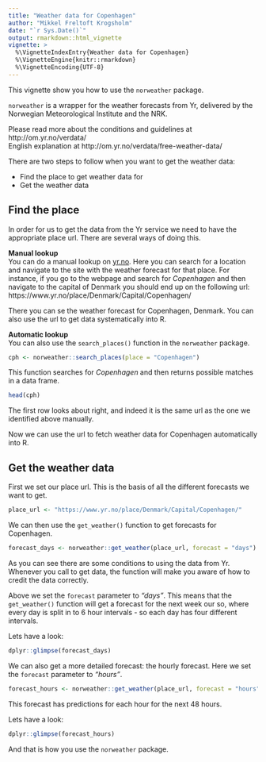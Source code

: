 ```yaml
---
title: "Weather data for Copenhagen"
author: "Mikkel Freltoft Krogsholm"
date: "`r Sys.Date()`"
output: rmarkdown::html_vignette
vignette: >
  %\VignetteIndexEntry{Weather data for Copenhagen}
  %\VignetteEngine{knitr::rmarkdown}
  %\VignetteEncoding{UTF-8}
---
```


This vignette show you how to use the `norweather` package. 

`norweather` is  a wrapper for the weather forecasts from Yr, delivered by the Norwegian Meteorological Institute and the NRK.

Please read more about the conditions and guidelines at http://om.yr.no/verdata/      
English explanation at http://om.yr.no/verdata/free-weather-data/

There are two steps to follow when you want to get the weather data:

* Find the place to get weather data for
* Get the weather data

## Find the place
In order for us to get the data from the Yr service we need to have the appropriate place url. There are several ways of doing this. 
 
**Manual lookup**    
You  can do a manual lookup on [yr.no](https://www.yr.no/). Here you can search for a location and navigate to the site with the weather forecast for that place. For instance, if you go to the webpage and search for *Copenhagen* and then navigate to the capital of Denmark you should end up on the following url: https://www.yr.no/place/Denmark/Capital/Copenhagen/

There you can se the weather forecast for Copenhagen, Denmark. You can also use the url to get data systematically into R.


**Automatic lookup**     
You can also use the `search_places()` function in the `norweather` package. 

```r
cph <- norweather::search_places(place = "Copenhagen")
```

This function searches for *Copenhagen* and then returns possible matches in a data frame.

```r
head(cph)
```

The first row looks about right, and indeed it is the same url as the one we identified above manually.

Now we can use the url to fetch weather data for Copenhagen automatically into R.

## Get the weather data
First we set our place url. This is the basis of all the different forecasts we want to get.

```r
place_url <- "https://www.yr.no/place/Denmark/Capital/Copenhagen/"
```

We can then use the `get_weather()` function to get forecasts for Copenhagen.

```r
forecast_days <- norweather::get_weather(place_url, forecast = "days")
```

As you can see there are some conditions to using the data from Yr. Whenever you call to get data, the function will make you aware of how to credit the data correctly.

Above we set the `forecast` parameter to *"days"*. This means that the `get_weather()` function will get a forecast for the next week our so, where every day is split in to 6 hour intervals - so each day has four different intervals.

Lets have a look:
```r
dplyr::glimpse(forecast_days)
```

We can also get a more detailed forecast: the hourly forecast. Here we set the `forecast` parameter to *"hours"*. 

```r
forecast_hours <- norweather::get_weather(place_url, forecast = "hours")
```

This forecast has predictions for each hour for the next 48 hours.

Lets have a look:
```r
dplyr::glimpse(forecast_hours)
```

And that is how you use the `norweather` package.
